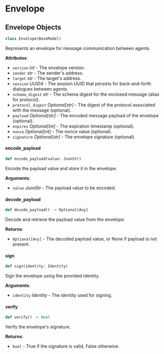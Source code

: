 <a id="src.uagents.envelope"></a>

# Envelope

<a id="src.uagents.envelope.Envelope"></a>

## Envelope Objects

```python
class Envelope(BaseModel)
```

Represents an envelope for message communication between agents.

**Attributes**:

- `version` _int_ - The envelope version.
- `sender` _str_ - The sender's address.
- `target` _str_ - The target's address.
- `session` _UUID4_ - The session UUID that persists for back-and-forth
  dialogues between agents.
- `schema_digest` _str_ - The schema digest for the enclosed message (alias for protocol).
- `protocol_digest` _Optional[str]_ - The digest of the protocol associated with the message
  (optional).
- `payload` _Optional[str]_ - The encoded message payload of the envelope (optional).
- `expires` _Optional[int]_ - The expiration timestamp (optional).
- `nonce` _Optional[int]_ - The nonce value (optional).
- `signature` _Optional[str]_ - The envelope signature (optional).

<a id="src.uagents.envelope.Envelope.encode_payload"></a>

#### encode`_`payload

```python
def encode_payload(value: JsonStr)
```

Encode the payload value and store it in the envelope.

**Arguments**:

- `value` _JsonStr_ - The payload value to be encoded.

<a id="src.uagents.envelope.Envelope.decode_payload"></a>

#### decode`_`payload

```python
def decode_payload() -> Optional[Any]
```

Decode and retrieve the payload value from the envelope.

**Returns**:

- `Optional[Any]` - The decoded payload value, or None if payload is not present.

<a id="src.uagents.envelope.Envelope.sign"></a>

#### sign

```python
def sign(identity: Identity)
```

Sign the envelope using the provided identity.

**Arguments**:

- `identity` _Identity_ - The identity used for signing.

<a id="src.uagents.envelope.Envelope.verify"></a>

#### verify

```python
def verify() -> bool
```

Verify the envelope's signature.

**Returns**:

- `bool` - True if the signature is valid, False otherwise.
